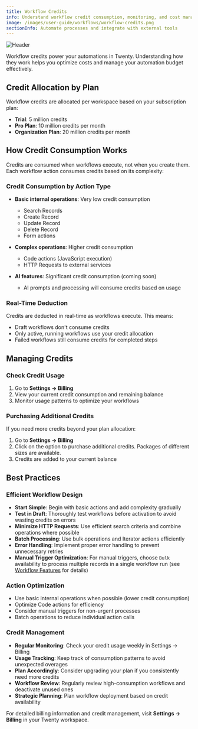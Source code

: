 ```yaml
---
title: Workflow Credits
info: Understand workflow credit consumption, monitoring, and cost management for your automations.
image: /images/user-guide/workflows/workflow-credits.png
sectionInfo: Automate processes and integrate with external tools
---
```

<Frame>
  <img src="/images/user-guide/workflows/workflow-credits.png" alt="Header" />
</Frame>

Workflow credits power your automations in Twenty. Understanding how they work helps you optimize costs and manage your automation budget effectively.

## Credit Allocation by Plan

Workflow credits are allocated per workspace based on your subscription plan:

- **Trial**: 5 million credits
- **Pro Plan**: 10 million credits per month
- **Organization Plan**: 20 million credits per month

## How Credit Consumption Works

Credits are consumed when workflows execute, not when you create them. Each workflow action consumes credits based on its complexity:

### Credit Consumption by Action Type

- **Basic internal operations**: Very low credit consumption
  - Search Records
  - Create Record
  - Update Record
  - Delete Record
  - Form actions

- **Complex operations**: Higher credit consumption
  - Code actions (JavaScript execution)
  - HTTP Requests to external services


- **AI features**: Significant credit consumption (coming soon)
  - AI prompts and processing will consume credits based on usage

### Real-Time Deduction

Credits are deducted in real-time as workflows execute. This means:
- Draft workflows don't consume credits
- Only active, running workflows use your credit allocation
- Failed workflows still consume credits for completed steps

## Managing Credits

### Check Credit Usage
1. Go to **Settings → Billing**
2. View your current credit consumption and remaining balance
3. Monitor usage patterns to optimize your workflows

### Purchasing Additional Credits
If you need more credits beyond your plan allocation:
1. Go to **Settings → Billing**
2. Click on the option to purchase additional credits. Packages of different sizes are available.
3. Credits are added to your current balance

## Best Practices

### Efficient Workflow Design
- **Start Simple**: Begin with basic actions and add complexity gradually
- **Test in Draft**: Thoroughly test workflows before activation to avoid wasting credits on errors
- **Minimize HTTP Requests**: Use efficient search criteria and combine operations where possible
- **Batch Processing**: Use bulk operations and Iterator actions efficiently
- **Error Handling**: Implement proper error handling to prevent unnecessary retries
- **Manual Trigger Optimization**: For manual triggers, choose `Bulk` availability to process multiple records in a single workflow run (see [Workflow Features](/user-guide/section/workflows/workflow-features) for details)

### Action Optimization
- Use basic internal operations when possible (lower credit consumption)
- Optimize Code actions for efficiency
- Consider manual triggers for non-urgent processes
- Batch operations to reduce individual action calls

### Credit Management
- **Regular Monitoring**: Check your credit usage weekly in Settings → Billing
- **Usage Tracking**: Keep track of consumption patterns to avoid unexpected overages
- **Plan Accordingly**: Consider upgrading your plan if you consistently need more credits
- **Workflow Review**: Regularly review high-consumption workflows and deactivate unused ones
- **Strategic Planning**: Plan workflow deployment based on credit availability

For detailed billing information and credit management, visit **Settings → Billing** in your Twenty workspace.


